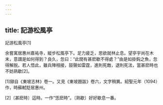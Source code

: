 ```yaml
---
---
---
```

title: 記游松風亭
---



記游松風亭[1]


余嘗寓居惠州嘉祐寺，縱步松風亭下。足力疲乏，思欲就林止息。望亭宇尚在木末，意謂是如何得到？良久，忽曰：“此間有甚麽歇不得處？”由是如掛鈎之魚，忽得解脱。若人悟此，雖兵陣相接，鼓聲如雷霆，進則死敵，退則死法，當甚麽時也不妨熟歇[2]。

[1]録自《東坡志林》卷一。又見《東坡題跋》卷六，文字稍異。紹聖元年（1094）作，時蘇軾貶居惠州。

[2]〔甚麽時〕這時。一作“恁麽時”。〔熟歇〕好好歇息一番。